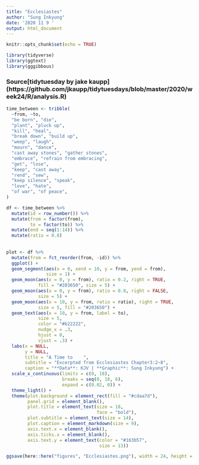 ```yaml
---
title: "Ecclesiastes"
author: "Sung Inkyung"
date: '2020 11 9 '
output: html_document
---
```


```r
knitr::opts_chunk$set(echo = TRUE)
```

```r
library(tidyverse)
library(ggtext)
library(gggibbous)
```
### Source[tidytuesday by jake kaupp] (https://github.com/jkaupp/tidytuesdays/blob/master/2020/week24/R/analysis.R)
```r
time_between <- tribble(
  ~from, ~to, 
  "be born", "die",
  "plant", "pluck up",
  "kill", "heal",
  "break down", "build up",
  "weep", "laugh",
  "mourn", "dance",
  "cast away stones", "gather stones",
  "embrace", "refrain from embracing",
  "get", "lose",
  "keep", "cast away",
  "rend", "sew",
  "keep silence", "speak",
  "love", "hate",
  "of war", "of peace",
)

df <- time_between %>% 
  mutate(id = row_number()) %>% 
  mutate(from = factor(from),
         to = factor(to)) %>% 
  mutate(end = seq(1:14)) %>% 
  mutate(ratio = 0.8) 
  
  
plot <- df %>% 
  mutate(from = fct_reorder(from, -id)) %>% 
  ggplot() +
  geom_segment(aes(x = 0, xend = 10, y = from, yend = from), 
               size = 1) +
  geom_moon(aes(x = 0, y = from), ratio = 0.2, right = TRUE, 
            fill = "#203650", size = 5) +
  geom_moon(aes(x = 0, y = from), ratio = 0.8, right = FALSE, 
            size = 5) +
  geom_moon(aes(x = 10, y = from, ratio = ratio), right = TRUE, 
            size = 5, fill = "#203650") +
  geom_text(aes(x = 10, y = from, label = to), 
            size = 5,
            color = "#b22222",
            nudge_x = .3, 
            hjust = 0,
            vjust = .3) +
  labs(x = NULL,
       y = NULL,
       title = "A Time to    ",
       subtitle = "Excerpted from Ecclesiastes Chapter3:2~8",
       caption = "**Data**: KJV | **Graphic**: Sung Inkyung") +
  scale_x_continuous(limits = c(0, 18),
                     breaks = seq(0, 18, 6),
                     expand = c(0.02, 0)) +
  theme_light() +
  theme(plot.background = element_rect(fill = "#cdaa7d"), 
        panel.grid = element_blank(),
        plot.title = element_text(size = 18,
                                  face = "bold"),
        plot.subtitle = element_text(size = 14),
        plot.caption = element_markdown(size = 9),
        axis.text.x = element_blank(),
        axis.ticks.x = element_blank(),
        axis.text.y = element_text(color = "#163b57",
                                   size = 13))

ggsave(here::here("figures", "Ecclesiastes.png"), width = 24, height = 16, units = "cm")

```

